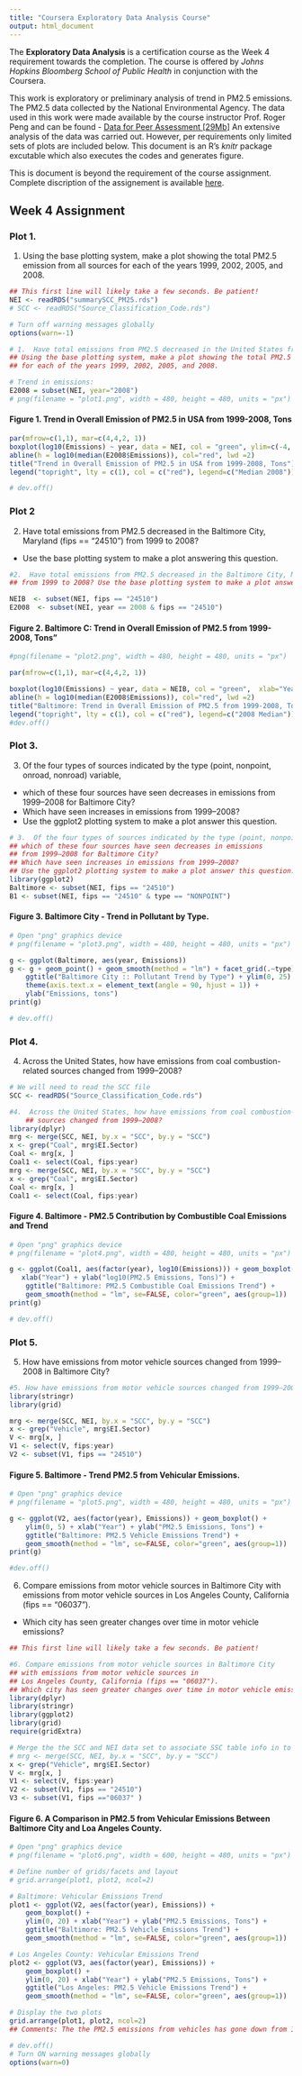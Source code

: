 ```yaml
---
title: "Coursera Exploratory Data Analysis Course"
output: html_document
---
```


The **Exploratory Data Analysis** is a certification course as the Week 4 requirement towards the completion. The course is offered by *Johns Hopkins Bloomberg School of Public Health* in conjunction with the Coursera. 

This work is exploratory or preliminary analysis of trend in PM2.5 emissions. The PM2.5 data collected by the National Environmental Agency. The data used in this work were made available by the course instructor Prof. Roger Peng and can be found 
-   [Data for Peer Assessment [29Mb]](https://d396qusza40orc.cloudfront.net/exdata%2Fdata%2FNEI_data.zip)
An extensive analysis of the data was carried out. However, per requirements only limited sets of plots are included below.  This document is an R's *knitr* package excutable which also executes the codes and generates figure. 

This is document is beyond the requirement of the course assignment. Complete discription of the assignement is available 
[here](https://www.coursera.org/learn/exploratory-data-analysis/peer/b5Ecl/course-project-2). 

## Week 4 Assignment

### Plot 1.

1. Using the base plotting system, make a plot showing the total PM2.5 emission from all sources for each of the years 1999, 2002, 2005, and 2008.


```r
## This first line will likely take a few seconds. Be patient!
NEI <- readRDS("summarySCC_PM25.rds")
# SCC <- readRDS("Source_Classification_Code.rds")

# Turn off warning messages globally
options(warn=-1)

# 1.  Have total emissions from PM2.5 decreased in the United States from 1999 to 2008? 
## Using the base plotting system, make a plot showing the total PM2.5 emission from all sources 
## for each of the years 1999, 2002, 2005, and 2008.

# Trend in emissions:
E2008 = subset(NEI, year="2008")
# png(filename = "plot1.png", width = 480, height = 480, units = "px")

```

#### Figure 1. Trend in Overall Emission of PM2.5 in USA from 1999-2008, Tons

```r
par(mfrow=c(1,1), mar=c(4,4,2, 1))
boxplot(log10(Emissions) ~ year, data = NEI, col = "green", ylim=c(-4, 5), xlab="Year", ylab="Total PM2.5 Emissions, Tons")
abline(h = log10(median(E2008$Emissions)), col="red", lwd =2)
title("Trend in Overall Emission of PM2.5 in USA from 1999-2008, Tons")
legend("topright", lty = c(1), col = c("red"), legend=c("Median 2008"))

# dev.off()
```

### Plot 2
2.  Have total emissions from PM2.5 decreased in the Baltimore City, Maryland (fips == "24510") from 1999 to 2008? 
-   Use the base plotting system to make a plot answering this question.

```r

#2.  Have total emissions from PM2.5 decreased in the Baltimore City, Maryland (fips == "24510") 
## from 1999 to 2008? Use the base plotting system to make a plot answering this question.

NEIB  <- subset(NEI, fips == "24510")
E2008  <- subset(NEI, year == 2008 & fips == "24510")
```

#### Figure 2. Baltimore C: Trend in Overall Emission of PM2.5 from 1999-2008, Tons"

```r
#png(filename = "plot2.png", width = 480, height = 480, units = "px")

par(mfrow=c(1,1), mar=c(4,4,2, 1))

boxplot(log10(Emissions) ~ year, data = NEIB, col = "green",  xlab="Year", ylab="Total PM2.4 Emissions, Tons")
abline(h = log10(median(E2008$Emissions)), col="red", lwd =2)
title("Baltimore: Trend in Overall Emission of PM2.5 from 1999-2008, Tons")
legend("topright", lty = c(1), col = c("red"), legend=c("2008 Median"))
#dev.off()

```

### Plot 3.

3.  Of the four types of sources indicated by the type (point, nonpoint, onroad, nonroad) variable, 
-   which of these four sources have seen decreases in emissions from 1999–2008 for Baltimore City? 
-   Which have seen increases in emissions from 1999–2008? 
-   Use the ggplot2 plotting system to make a plot answer this question.

```r
# 3.  Of the four types of sources indicated by the type (point, nonpoint, onroad, nonroad) variable,
## which of these four sources have seen decreases in emissions 
## from 1999–2008 for Baltimore City?
## Which have seen increases in emissions from 1999–2008? 
## Use the ggplot2 plotting system to make a plot answer this question.
library(ggplot2)
Baltimore <- subset(NEI, fips == "24510")
B1 <- subset(NEI, fips == "24510" & type == "NONPOINT")
```

#### Figure 3.  Baltimore City - Trend in Pollutant by Type.

```r
# Open "png" graphics device
# png(filename = "plot3.png", width = 480, height = 480, units = "px")

g <- ggplot(Baltimore, aes(year, Emissions))
g <- g + geom_point() + geom_smooth(method = "lm") + facet_grid(.~type) + 
    ggtitle("Baltimore City :: Pollutant Trend by Type") + ylim(0, 25) + 
    theme(axis.text.x = element_text(angle = 90, hjust = 1)) + 
    ylab("Emissions, tons")
print(g)

# dev.off()
```


### Plot 4.

4. Across the United States, how have emissions from coal combustion-related sources changed from 1999–2008?


```r
# We will need to read the SCC file
SCC <- readRDS("Source_Classification_Code.rds")

#4.  Across the United States, how have emissions from coal combustion-related 
    ## sources changed from 1999–2008?
library(dplyr)
mrg <- merge(SCC, NEI, by.x = "SCC", by.y = "SCC")
x <- grep("Coal", mrg$EI.Sector)
Coal <- mrg[x, ]
Coal1 <- select(Coal, fips:year)
mrg <- merge(SCC, NEI, by.x = "SCC", by.y = "SCC")
x <- grep("Coal", mrg$EI.Sector)
Coal <- mrg[x, ]
Coal1 <- select(Coal, fips:year)
```

#### Figure 4. Baltimore - PM2.5 Contribution by Combustible Coal Emissions and Trend

```r
# Open "png" graphics device
# png(filename = "plot4.png", width = 480, height = 480, units = "px")

g <- ggplot(Coal1, aes(factor(year), log10(Emissions))) + geom_boxplot() + 
   xlab("Year") + ylab("log10(PM2.5 Emissions, Tons)") +
    ggtitle("Baltimore: PM2.5 Combustible Coal Emissions Trend") +
    geom_smooth(method = "lm", se=FALSE, color="green", aes(group=1)) 
print(g)

# dev.off()
```

### Plot 5.
5. How have emissions from motor vehicle sources changed from 1999–2008 in Baltimore City?

```r
#5. How have emissions from motor vehicle sources changed from 1999–2008 in Baltimore City?
library(stringr)
library(grid)

mrg <- merge(SCC, NEI, by.x = "SCC", by.y = "SCC")
x <- grep("Vehicle", mrg$EI.Sector)
V <- mrg[x, ]
V1 <- select(V, fips:year)
V2 <- subset(V1, fips == "24510")
```

#### Figure 5.  Baltimore - Trend PM2.5 from Vehicular Emissions.

```r
# Open "png" graphics device
# png(filename = "plot5.png", width = 480, height = 480, units = "px")

g <- ggplot(V2, aes(factor(year), Emissions)) + geom_boxplot() + 
    ylim(0, 5) + xlab("Year") + ylab("PM2.5 Emissions, Tons") +
    ggtitle("Baltimore: PM2.5 Vehicle Emissions Trend") +
    geom_smooth(method = "lm", se=FALSE, color="green", aes(group=1)) 
print(g)

#dev.off()
```

6. Compare emissions from motor vehicle sources in Baltimore City with emissions from motor vehicle sources in Los Angeles County, California (fips == "06037"). 
-   Which city has seen greater changes over time in motor vehicle emissions?


```r
## This first line will likely take a few seconds. Be patient!

#6. Compare emissions from motor vehicle sources in Baltimore City 
## with emissions from motor vehicle sources in 
## Los Angeles County, California (fips == "06037"). 
## Which city has seen greater changes over time in motor vehicle emissions?
library(dplyr)
library(stringr)
library(ggplot2)
library(grid)
require(gridExtra)

# Merge the the SCC and NEI data set to associate SSC table info in to NEI
# mrg <- merge(SCC, NEI, by.x = "SCC", by.y = "SCC")
x <- grep("Vehicle", mrg$EI.Sector)
V <- mrg[x, ]
V1 <- select(V, fips:year)
V2 <- subset(V1, fips == "24510")
V3 <- subset(V1, fips =="06037" )
```

#### Figure 6.  A Comparison in PM2.5 from Vehicular Emissions Between Baltimore City and Loa Angeles County.

```r
# Open "png" graphics device
# png(filename = "plot6.png", width = 600, height = 480, units = "px")

# Define number of grids/facets and layout 
# grid.arrange(plot1, plot2, ncol=2)

# Baltimore: Vehicular Emissions Trend
plot1 <- ggplot(V2, aes(factor(year), Emissions)) +
    geom_boxplot() +
    ylim(0, 20) + xlab("Year") + ylab("PM2.5 Emissions, Tons") +
    ggtitle("Baltimore: PM2.5 Vehicle Emissions Trend") +
    geom_smooth(method = "lm", se=FALSE, color="green", aes(group=1)) 

# Los Angeles County: Vehicular Emissions Trend
plot2 <- ggplot(V3, aes(factor(year), Emissions)) + 
    geom_boxplot() +
    ylim(0, 20) + xlab("Year") + ylab("PM2.5 Emissions, Tons") +
    ggtitle("Los Angeles: PM2.5 Vehicle Emissions Trend") + 
    geom_smooth(method = "lm", se=FALSE, color="green", aes(group=1)) 

# Display the two plots
grid.arrange(plot1, plot2, ncol=2)
## Comments: The the PM2.5 emissions from vehicles has gone down from 1999 to 2008. While the variability in the emissions in Baltimore City has markedly gone down along with median, the Los Angeles in 2008 data has signigicantly gone up. Also the nedian value also has gone up. 

# dev.off()
# Turn ON warning messages globally
options(warn=0)
```
